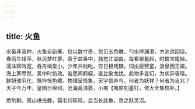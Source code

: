 ```yaml
---
---
---
```

title: 火鱼
---



水畜非昔种，火鱼自新肇。仅以数寸奇，忽见五色皦。勺水停渊澄，方池恣回绕。春雨生绿萍，秋风梦红蓼。真于盆盎中，独觉江湖淼。每看银鬣起，时覩宝尾掉。濡沫蹄涔宽，吞舟坳堂小。少年共咄叱，穷日相戏嬲。饲虫疲僰童，汲泉困王媪。海上家尽然，吴中时仿效。谁思闻鹤唳，直比象龙扰。此物多变幻，为状异昏晓。鲜妍骇羽化，憔悴怅色皫。物理呈怪象，天宇信奔鸟。何者为妖祥？何者为吉兆？天子今万年，皇图日绵绍。沧海竟清晏，小夷【夷原刻墨钉，依大全集校补。】

悉刳剿。周山进白鹿，霜毛何皎皎。会当长此鱼，贡之跃灵沼。